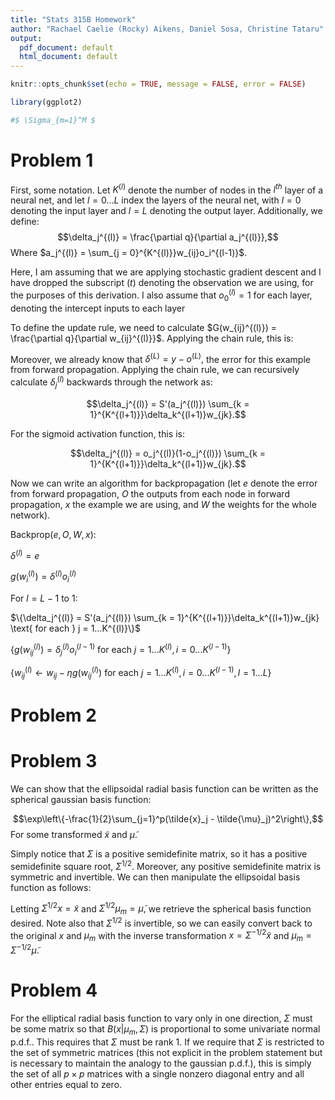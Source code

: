 ```yaml
---
title: "Stats 315B Homework"
author: "Rachael Caelie (Rocky) Aikens, Daniel Sosa, Christine Tataru"
output:
  pdf_document: default
  html_document: default
---
```


```r
knitr::opts_chunk$set(echo = TRUE, message = FALSE, error = FALSE)

library(ggplot2)

#$ \Sigma_{m=1}^M $


```

# Problem 1

First, some notation.  Let $K^{(l)}$ denote the number of nodes in the $l^{th}$ layer of a neural net, and let $l = 0 ... L$ index the layers of the neural net, with $l=0$ denoting the input layer and $l = L$ denoting the output layer.  Additionally, we define: 
$$\delta_j^{(l)} = \frac{\partial q}{\partial a_j^{(l)}},$$
Where $a_j^{(l)} = \sum_{j = 0}^{K^{(l)}}w_{ij}o_i^{(l-1)}$.

Here, I am assuming that we are applying stochastic gradient descent and I have dropped the subscript ($t$) denoting the observation we are using, for the purposes of this derivation. I also assume that $o_0^{(l)} = 1$ for each layer, denoting the intercept inputs to each layer

To define the update rule, we need to calculate $G(w_{ij}^{(l)}) = \frac{\partial q}{\partial w_{ij}^{(l)}}$.  Applying the chain rule, this is:

\begin{align*}
\frac{\partial q}{\partial w_{ij}^{(l)}} &= \frac{\partial q}{\partial a_{j}^{(l)}}\frac{\partial a_{j}^{(l)}}{\partial w_{ij}^{(l)}} \\
&= \delta_j^{(l)}o_{i}^{(l-1)}
\end{align*}

Moreover, we already know that $\delta^{(L)} = y - o^{(L)},$ the error for this example from forward propagation.  Applying the chain rule, we can recursively calculate $\delta_j^{(l)}$ backwards through the network as:

$$\delta_j^{(l)} = S'(a_j^{(l)}) \sum_{k = 1}^{K^{(l+1)}}\delta_k^{(l+1)}w_{jk}.$$

For the sigmoid activation function, this is:

$$\delta_j^{(l)} = o_j^{(l)}(1-o_j^{(l)}) \sum_{k = 1}^{K^{(l+1)}}\delta_k^{(l+1)}w_{jk}.$$

Now we can write an algorithm for backpropagation (let $e$ denote the error from forward propagation, $O$ the outputs from each node in forward propagation, $x$ the example we are using, and $W$ the weights for the whole network).

\pagebreak

Backprop($e, O, W, x$):

\setlength{\leftskip}{1cm}

  $\delta^{(l)} = e$
  
  $g(w_i^{(l)}) = \delta^{(l)}o_i^{(l)}$
  
  For $l = L-1$ to 1:
  
\setlength{\leftskip}{2cm}
  
$\{\delta_j^{(l)} = S'(a_j^{(l)}) \sum_{k = 1}^{K^{(l+1)}}\delta_k^{(l+1)}w_{jk} \text{ for each } j = 1...K^{(l)}\}$
    
$\{g(w_{ij}^{(l)}) = \delta_j^{(l)}o_i^{(l-1)} \text{ for each } j = 1...K^{(l)}, i = 0... K^{(l-1)}\}$

\setlength{\leftskip}{1cm}
    
$\{w_{ij}^{(l)} \leftarrow w_{ij} -\eta g(w_{ij}^{(l)})\text{ for each } j = 1...K^{(l)}, i = 0... K^{(l-1)}, l = 1...L\}$
  
\setlength{\leftskip}{0cm}

# Problem 2

\begin{align}
\frac{\partial\hat{F}}{\partial a_m} &= B(\textbf{x}|\mu_m, \sigma_m) \\
\frac{\partial\hat{F}}{\partial \sigma_m} &= \Sigma_{m=1}^M a_m (\frac{1}{ \sigma_m^3}\Sigma_{j=1}^n(x_j-\mu_{jm})^2)B(\textbf{x}|\mu_m, \sigma_m) \\ \frac{\partial\hat{F}}{\partial \mu_{mj}} &= \Sigma_{m=1}^M (\frac{a_m}{ \sigma_m^2}(x_j-\mu_{jm}))B(\textbf{x}|\mu_m, \sigma_m) 
\end{align}

# Problem 3

We can show that the ellipsoidal radial basis function can be written as the spherical gaussian basis function:

$$\exp\left\{-\frac{1}{2}\sum_{j=1}^p(\tilde{x}_j - \tilde{\mu}_j)^2\right\},$$
For some transformed $\tilde{x}$ and $\tilde{\mu}$. 

Simply notice that $\Sigma$ is a positive semidefinite matrix, so it has a positive semidefinite square root, $\Sigma^{1/2}$. Moreover, any positive semidefinite matrix is symmetric and invertible. We can then manipulate the ellipsoidal basis function as follows:

\begin{align*}
B(x|\mu_m, \Sigma) &= \exp\left\{-\frac{1}{2}(x-\mu_m)^T\Sigma(x-\mu_m)\right\}\\
&= \exp\left\{-\frac{1}{2}(x-\mu_m)^T\Sigma^{1/2}\Sigma^{1/2}(x-\mu_m)\right\}\\
&= \exp\left\{-\frac{1}{2}(\Sigma^{1/2}(x-\mu_m))^T(\Sigma^{1/2}(x-\mu_m))\right\}
\end{align*}

Letting $\Sigma^{1/2}x = \tilde{x}$ and $\Sigma^{1/2}\mu_m = \tilde{\mu},$ we retrieve the spherical basis function desired. Note also that $\Sigma^{1/2}$ is invertible, so we can easily convert back to the original $x$ and $\mu_m$ with the inverse transformation $x = \Sigma^{-1/2}\tilde{x}$ and $\mu_m = \Sigma^{-1/2}\tilde{\mu}$.

# Problem 4

For the elliptical radial basis function to vary only in one direction, $\Sigma$ must be some matrix so that $B(x|\mu_m, \Sigma)$ is proportional to some univariate normal p.d.f.. This requires that $\Sigma$ must be rank 1. If we require that $\Sigma$ is restricted to the set of symmetric matrices (this not explicit in the problem statement but is necessary to maintain the analogy to the gaussian p.d.f.), this is simply the set of all $p \times p$ matrices with a single nonzero diagonal entry and all other entries equal to zero.
